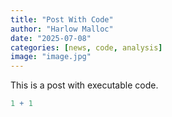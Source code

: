 ```yaml
---
title: "Post With Code"
author: "Harlow Malloc"
date: "2025-07-08"
categories: [news, code, analysis]
image: "image.jpg"
---
```


This is a post with executable code.

```r
1 + 1
```
